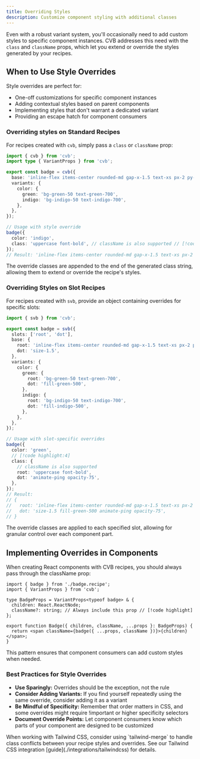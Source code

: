 ```yaml
---
title: Overriding Styles
description: Customize component styling with additional classes
---
```


Even with a robust variant system, you'll occasionally need to add custom styles to specific component instances. CVB addresses this need with the `class` and `className` props, which let you extend or override the styles generated by your recipes.

## When to Use Style Overrides

Style overrides are perfect for:

- One-off customizations for specific component instances
- Adding contextual styles based on parent components
- Implementing styles that don't warrant a dedicated variant
- Providing an escape hatch for component consumers

### Overriding styles on Standard Recipes

For recipes created with `cvb`, simply pass a `class` or `className` prop:

```ts title="components/badge.recipe.ts"
import { cvb } from 'cvb';
import type { VariantProps } from 'cvb';

export const badge = cvb({
  base: 'inline-flex items-center rounded-md gap-x-1.5 text-xs px-2 py-1',
  variants: {
    color: {
      green: 'bg-green-50 text-green-700',
      indigo: 'bg-indigo-50 text-indigo-700',
    },
  },
});

// Usage with style override
badge({
  color: 'indigo',
  class: 'uppercase font-bold', // className is also supported // [!code highlight]
});
// Result: 'inline-flex items-center rounded-md gap-x-1.5 text-xs px-2 py-1 bg-indigo-50 text-indigo-700 uppercase font-bold'
```

The override classes are appended to the end of the generated class string, allowing them to extend or override the recipe's styles.

### Overriding Styles on Slot Recipes

For recipes created with `svb`, provide an object containing overrides for specific slots:

```ts title="components/badge.recipe.ts"
import { svb } from 'cvb';

export const badge = svb({
  slots: ['root', 'dot'],
  base: {
    root: 'inline-flex items-center rounded-md gap-x-1.5 text-xs px-2 py-1',
    dot: 'size-1.5',
  },
  variants: {
    color: {
      green: {
        root: 'bg-green-50 text-green-700',
        dot: 'fill-green-500',
      },
      indigo: {
        root: 'bg-indigo-50 text-indigo-700',
        dot: 'fill-indigo-500',
      },
    },
  },
});

// Usage with slot-specific overrides
badge({
  color: 'green',
  // [!code highlight:4]
  class: {
    // className is also supported
    root: 'uppercase font-bold',
    dot: 'animate-ping opacity-75',
  },
});
// Result:
// {
//   root: 'inline-flex items-center rounded-md gap-x-1.5 text-xs px-2 py-1 bg-green-50 text-green-700 uppercase font-bold',
//   dot: 'size-1.5 fill-green-500 animate-ping opacity-75',
// }
```

The override classes are applied to each specified slot, allowing for granular control over each component part.

## Implementing Overrides in Components

When creating React components with CVB recipes, you should always pass through the className prop:

```tsx
import { badge } from './badge.recipe';
import { VariantProps } from 'cvb';

type BadgeProps = VariantProps<typeof badge> & {
  children: React.ReactNode;
  className?: string; // Always include this prop // [!code highlight]
};

export function Badge({ children, className, ...props }: BadgeProps) {
  return <span className={badge({ ...props, className })}>{children}</span>;
}
```

This pattern ensures that component consumers can add custom styles when needed.

### Best Practices for Style Overrides

- **Use Sparingly:** Overrides should be the exception, not the rule
- **Consider Adding Variants:** If you find yourself repeatedly using the same override, consider adding it as a variant
- **Be Mindful of Specificity:** Remember that order matters in CSS, and some overrides might require !important or higher specificity selectors
- **Document Override Points:** Let component consumers know which parts of your component are designed to be customized

<Callout type="info">
  When working with Tailwind CSS, consider using `tailwind-merge` to handle class conflicts between your recipe styles
  and overrides. See our Tailwind CSS integration [guide](./integrations/tailwindcss) for details.
</Callout>
